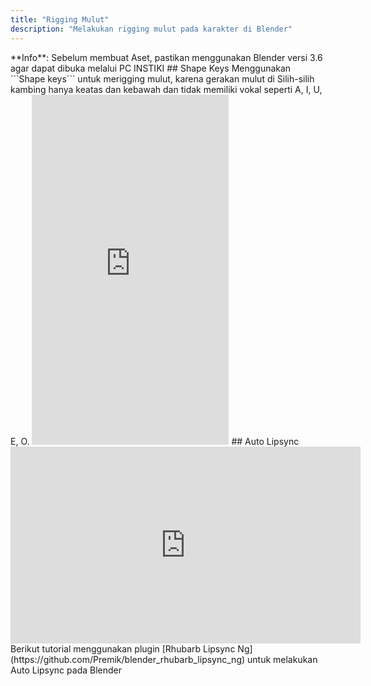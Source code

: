 ```yaml
---
title: "Rigging Mulut"
description: "Melakukan rigging mulut pada karakter di Blender"
---
```

<Info>
  **Info**: Sebelum membuat Aset, pastikan menggunakan Blender versi 3.6 agar dapat dibuka melalui PC INSTIKI
</Info>
## Shape Keys
Menggunakan ```Shape keys``` untuk merigging mulut, karena gerakan mulut di Silih-silih kambing hanya keatas dan kebawah dan tidak memiliki vokal seperti A, I, U, E, O.
<iframe
  width="315"
  height="560"
  src="https://www.youtube.com/embed/4NEY57IfSr0"
  title="YouTube video player"
  frameBorder="0"
  allow="accelerometer; autoplay; clipboard-write; encrypted-media; gyroscope; picture-in-picture"
  allowFullScreen
  style={{ width: '100%', borderRadius: '0.5rem' }}
></iframe>
## Auto Lipsync
<iframe
  width="560"
  height="315"
  src="https://www.youtube.com/embed/JwU52eSVIbE"
  title="YouTube video player"
  frameBorder="0"
  allow="accelerometer; autoplay; clipboard-write; encrypted-media; gyroscope; picture-in-picture"
  allowFullScreen
  style={{ width: '100%', borderRadius: '0.5rem' }}
></iframe>
Berikut tutorial menggunakan plugin [Rhubarb Lipsync Ng](https://github.com/Premik/blender_rhubarb_lipsync_ng) untuk melakukan Auto Lipsync pada Blender



